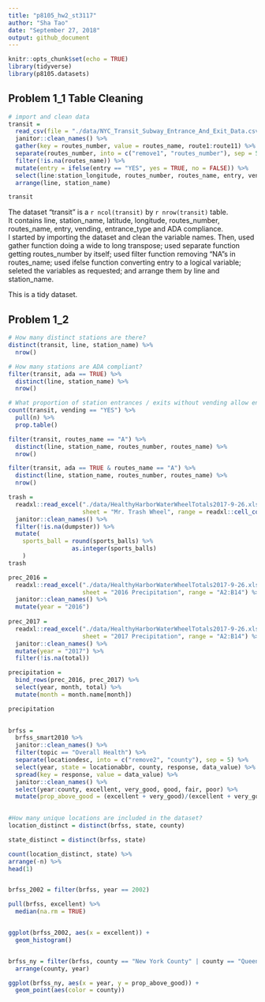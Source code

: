 ```yaml
---
title: "p8105_hw2_st3117"
author: "Sha Tao"
date: "September 27, 2018"
output: github_document
---
```


```r
knitr::opts_chunk$set(echo = TRUE)
library(tidyverse)
library(p8105.datasets)
```

## Problem 1_1 Table Cleaning
```r
# import and clean data
transit = 
  read_csv(file = "./data/NYC_Transit_Subway_Entrance_And_Exit_Data.csv") %>% 
  janitor::clean_names() %>% 
  gather(key = routes_number, value = routes_name, route1:route11) %>% 
  separate(routes_number, into = c("remove1", "routes_number"), sep = 5) %>% 
  filter(!is.na(routes_name)) %>% 
  mutate(entry = ifelse(entry == "YES", yes = TRUE, no = FALSE)) %>% 
  select(line:station_longitude, routes_number, routes_name, entry, vending, entrance_type, ada) %>% 
  arrange(line, station_name)

transit

```

The dataset "transit" is a `r ncol(transit)` by `r nrow(transit)` table.\
It contains line, station_name, latitude, longitude, routes_number, routes_name, entry, vending, entrance_type and ADA compliance.\
I started by importing the dataset and clean the variable names. Then, used gather function doing a wide to long transpose; used separate function getting routes_number by itself; used filter function removing “NA”s in routes_name; used ifelse function converting entry to a logical variable; seleted the variables as requested; and arrange them by line and station_name.\

This is a tidy dataset.

## Problem 1_2
```r
# How many distinct stations are there?
distinct(transit, line, station_name) %>% 
  nrow()

# How many stations are ADA compliant?
filter(transit, ada == TRUE) %>% 
  distinct(line, station_name) %>% 
  nrow()

# What proportion of station entrances / exits without vending allow entrance?
count(transit, vending == "YES") %>% 
  pull(n) %>% 
  prop.table()

```

```r
filter(transit, routes_name == "A") %>% 
  distinct(line, station_name, routes_number, routes_name) %>% 
  nrow()

filter(transit, ada == TRUE & routes_name == "A") %>% 
  distinct(line, station_name, routes_number, routes_name) %>% 
  nrow()

```



```r

trash = 
  readxl::read_excel("./data/HealthyHarborWaterWheelTotals2017-9-26.xlsx", 
                     sheet = "Mr. Trash Wheel", range = readxl::cell_cols("A:N")) %>% 
  janitor::clean_names() %>%
  filter(!is.na(dumpster)) %>% 
  mutate(
    sports_ball = round(sports_balls) %>% 
                  as.integer(sports_balls)
    )
trash

```

```r

prec_2016 = 
  readxl::read_excel("./data/HealthyHarborWaterWheelTotals2017-9-26.xlsx",
                     sheet = "2016 Precipitation", range = "A2:B14") %>%
  janitor::clean_names() %>%
  mutate(year = "2016")
                              
prec_2017 = 
  readxl::read_excel("./data/HealthyHarborWaterWheelTotals2017-9-26.xlsx",
                     sheet = "2017 Precipitation", range = "A2:B14") %>%
  janitor::clean_names() %>%
  mutate(year = "2017") %>% 
  filter(!is.na(total))

precipitation = 
  bind_rows(prec_2016, prec_2017) %>%
  select(year, month, total) %>% 
  mutate(month = month.name[month])

precipitation
  

```


```r

brfss = 
  brfss_smart2010 %>% 
  janitor::clean_names() %>%
  filter(topic == "Overall Health") %>% 
  separate(locationdesc, into = c("remove2", "county"), sep = 5) %>% 
  select(year, state = locationabbr, county, response, data_value) %>% 
  spread(key = response, value = data_value) %>% 
  janitor::clean_names() %>% 
  select(year:county, excellent, very_good, good, fair, poor) %>% 
  mutate(prop_above_good = (excellent + very_good)/(excellent + very_good + good + fair + poor))
  

```


```r
#How many unique locations are included in the dataset?
location_distinct = distinct(brfss, state, county)

state_distinct = distinct(brfss, state)

count(location_distinct, state) %>% 
arrange(-n) %>% 
head(1)


brfss_2002 = filter(brfss, year == 2002)

pull(brfss, excellent) %>% 
  median(na.rm = TRUE)


ggplot(brfss_2002, aes(x = excellent)) + 
  geom_histogram()


brfss_ny = filter(brfss, county == "New York County" | county == "Queens County") %>% 
  arrange(county, year)

ggplot(brfss_ny, aes(x = year, y = prop_above_good)) + 
  geom_point(aes(color = county))

```





```r

```

